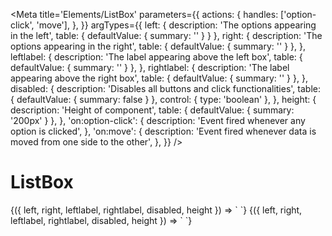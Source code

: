 
<Meta
  title='Elements/ListBox'
  parameters={{
    actions: {
      handles: ['option-click', 'move'],
    },
  }}
  argTypes={{
    left: {
      description: 'The options appearing in the left',
      table: { defaultValue: { summary: '' } }
    },
    right: {
      description: 'The options appearing in the right',
      table: { defaultValue: { summary: '' } },
    },
    leftlabel: {
      description: 'The label appearing above the left box',
      table: { defaultValue: { summary: '' } },
    },
    rightlabel: {
      description: 'The label appearing above the right box',
      table: { defaultValue: { summary: '' } },
    },
    disabled: {
      description: 'Disables all buttons and click functionalities',
      table: { defaultValue: { summary: false } },
      control: { type: 'boolean' },
    },
    height: {
      description: 'Height of component',
      table: { defaultValue: { summary: '200px' } },
    },
    'on:option-click': {
      description: 'Event fired whenever any option is clicked',
    },
    'on:move': {
      description: 'Event fired whenever data is moved from one side to the other',
    },
  }}
/>

# ListBox
<Canvas>
  <Story
    name='Default'
    args={{
      left: 'Charmander,Pikachu,Venusaur',
      right: 'Nidoqueen,Butterfree,Ditto,Gyardos,Machamp',
      leftlabel: 'Team',
      rightlabel: 'Box 1',
      disabled: false,
      height: '200px'
    }}
  >
    {({ left, right, leftlabel, rightlabel, disabled, height }) => `
      <v-list-box
        left="${left}"
        right="${right}"
        leftlabel="${leftlabel}"
        rightlabel="${rightlabel}"
        disabled="${disabled}"
        height="${height}"
      />
    `}
  </Story>
</Canvas>

<Canvas>
  <Story
    name='Disabled'
    args={{
      left: 'Charmander,Pikachu,Venusaur',
      right: 'Nidoqueen,Butterfree,Ditto,Gyardos,Machamp',
      leftlabel: 'Team',
      rightlabel: 'Box 1',
      disabled: true,
      height: '200px'
    }}
  >
    {({ left, right, leftlabel, rightlabel, disabled, height }) => `
      <v-list-box
        left="${left}"
        right="${right}"
        leftlabel="${leftlabel}"
        rightlabel="${rightlabel}"
        disabled="${disabled}"
        height="${height}"
      />
    `}
  </Story>
</Canvas>